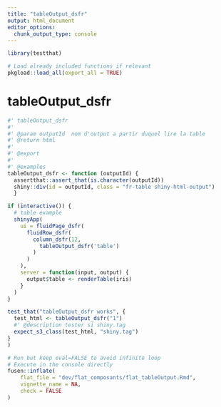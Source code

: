 ```yaml
---
title: "tableOutput_dsfr"
output: html_document
editor_options: 
  chunk_output_type: console
---
```



```r
library(testthat)
```

```r
# Load already included functions if relevant
pkgload::load_all(export_all = TRUE)
```


# tableOutput_dsfr

```r
#' tableOutput_dsfr
#'
#' @param outputId 	nom d'output a partir duquel lire la table
#' @return html
#'
#' @export
#'
#' @examples
tableOutput_dsfr <- function (outputId) {
  assertthat::assert_that(is.character(outputId))
  shiny::div(id = outputId, class = "fr-table shiny-html-output")
  }
```

```r

if (interactive()) {
  # table example
  shinyApp(
    ui = fluidPage_dsfr(
      fluidRow_dsfr(
        column_dsfr(12,
          tableOutput_dsfr('table')
        )
      )
    ),
    server = function(input, output) {
      output$table <- renderTable(iris)
    }
  )
}
```

```r
test_that("tableOutput_dsfr works", {
  test_html <- tableOutput_dsfr("1")
  #' @description tester si shiny.tag
  expect_s3_class(test_html, "shiny.tag")
}
)
```


```r
# Run but keep eval=FALSE to avoid infinite loop
# Execute in the console directly
fusen::inflate(
    flat_file = "dev/flat_composants/flat_tableOutput.Rmd",
    vignette_name = NA,
    check = FALSE
)
```

